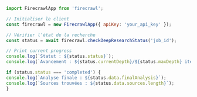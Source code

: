 ```js Node
import FirecrawlApp from 'firecrawl';

// Initialiser le client
const firecrawl = new FirecrawlApp({ apiKey: 'your_api_key' });

// Vérifier l’état de la recherche
const status = await firecrawl.checkDeepResearchStatus('job_id');

// Print current progress
console.log(`Statut : ${status.status}`);
console.log(`Avancement : ${status.currentDepth}/${status.maxDepth} itérations`);

if (status.status === 'completed') {
console.log(`Analyse finale : ${status.data.finalAnalysis}`);
console.log(`Sources trouvées : ${status.data.sources.length}`);
} 
```
